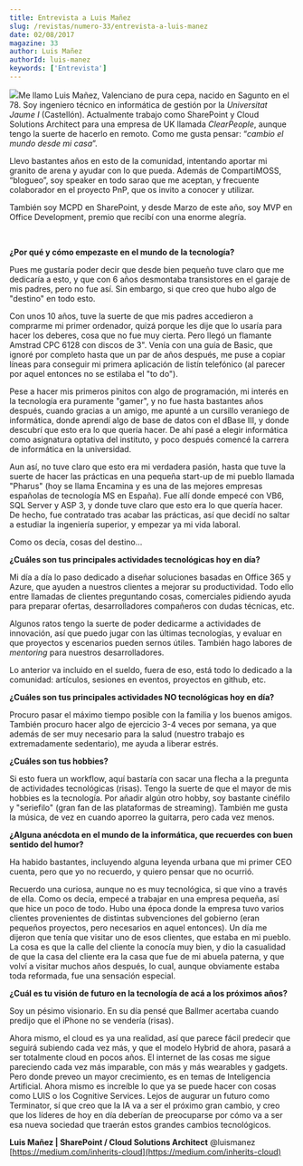```yaml
---
title: Entrevista a Luis Mañez
slug: /revistas/numero-33/entrevista-a-luis-manez
date: 02/08/2017
magazine: 33
author: Luis Mañez
authorId: luis-manez
keywords: ['Entrevista']
---
```






![](/../images/autores/luis-manez.png#author)Me llamo Luis Mañez, Valenciano de pura cepa, nacido en Sagunto en el 78. Soy ingeniero técnico en informática de gestión por la *Universitat Jaume I* (Castellón). Actualmente trabajo como SharePoint y Cloud Solutions Architect para una empresa de UK llamada *ClearPeople*, aunque tengo la suerte de hacerlo en remoto. Como me gusta pensar: “*cambio el mundo desde mi casa*”.

Llevo bastantes años en esto de la comunidad, intentando aportar mi granito de arena y ayudar con lo que pueda. Además de CompartiMOSS, “blogueo”, soy speaker en todo sarao que me aceptan, y frecuente colaborador en el proyecto PnP, que os invito a conocer y utilizar.

También soy MCPD en SharePoint, y desde Marzo de este año, soy MVP en Office Development, premio que recibí con una enorme alegría.

​

**¿Por qué y cómo empezaste en el mundo de la tecnología?**

Pues me gustaría poder decir que desde bien pequeño tuve claro que me dedicaría a esto, y que con 6 años desmontaba transistores en el garaje de mis padres, pero no fue así. Sin embargo, si que creo que hubo algo de "destino" en todo esto.

Con unos 10 años, tuve la suerte de que mis padres accedieron a comprarme mi primer ordenador, quizá porque les dije que lo usaría para hacer los deberes, cosa que no fue muy cierta. Pero llegó un flamante Amstrad CPC 6128 con discos de 3". Venía con una guía de Basic, que ignoré por completo hasta que un par de años después, me puse a copiar líneas para conseguir mi primera aplicación de listín telefónico (al parecer por aquel entonces no se estilaba el "to do").

Pese a hacer mis primeros pinitos con algo de programación, mi interés en la tecnología era puramente "gamer", y no fue hasta bastantes años después, cuando gracias a un amigo, me apunté a un cursillo veraniego de informática, donde aprendí algo de base de datos con el dBase III, y donde descubrí que esto era lo que quería hacer. De ahí pasé a elegir informática como asignatura optativa del instituto, y poco después comencé la carrera de informática en la universidad.

Aun así, no tuve claro que esto era mi verdadera pasión, hasta que tuve la suerte de hacer las prácticas en una pequeña start-up de mi pueblo llamada "Pharus" (hoy se llama Encamina y es una de las mejores empresas españolas de tecnología MS en España). Fue allí donde empecé con VB6, SQL Server y ASP 3, y donde tuve claro que esto era lo que quería hacer. De hecho, fue contratado tras acabar las prácticas, así que decidí no saltar a estudiar la ingeniería superior, y empezar ya mi vida laboral.

Como os decía, cosas del destino…

**¿Cuáles son tus principales actividades tecnológicas hoy en día?**

Mi día a día lo paso dedicado a diseñar soluciones basadas en Office 365 y Azure, que ayuden a nuestros clientes a mejorar su productividad. Todo ello entre llamadas de clientes preguntando cosas, comerciales pidiendo ayuda para preparar ofertas, desarrolladores compañeros con dudas técnicas, etc.

Algunos ratos tengo la suerte de poder dedicarme a actividades de innovación, así que puedo jugar con las últimas tecnologías, y evaluar en que proyectos y escenarios pueden sernos útiles. También hago labores de *mentoring* para nuestros desarrolladores.

Lo anterior va incluido en el sueldo, fuera de eso, está todo lo dedicado a la comunidad: artículos, sesiones en eventos, proyectos en github, etc.

**¿Cuáles son tus principales actividades NO tecnológicas hoy en día?**

Procuro pasar el máximo tiempo posible con la familia y los buenos amigos. También procuro hacer algo de ejercicio 3-4 veces por semana, ya que además de ser muy necesario para la salud (nuestro trabajo es extremadamente sedentario), me ayuda a liberar estrés.

**¿Cuáles son tus hobbies?**

Si esto fuera un workflow, aquí bastaría con sacar una flecha a la pregunta de actividades tecnológicas (risas). Tengo la suerte de que el mayor de mis hobbies es la tecnología. Por añadir algún otro hobby, soy bastante cinéfilo y "seriefilo" (gran fan de las plataformas de streaming). También me gusta la música, de vez en cuando aporreo la guitarra, pero cada vez menos.

**¿Alguna anécdota en el mundo de la informática, que recuerdes con buen sentido del humor?**

Ha habido bastantes, incluyendo alguna leyenda urbana que mi primer CEO cuenta, pero que yo no recuerdo, y quiero pensar que no ocurrió.

Recuerdo una curiosa, aunque no es muy tecnológica, si que vino a través de ella. Como os decía, empecé a trabajar en una empresa pequeña, así que hice un poco de todo. Hubo una época donde la empresa tuvo varios clientes provenientes de distintas subvenciones del gobierno (eran pequeños proyectos, pero necesarios en aquel entonces). Un día me dijeron que tenía que visitar uno de esos clientes, que estaba en mi pueblo. La cosa es que la calle del cliente la conocía muy bien, y dio la casualidad de que la casa del cliente era la casa que fue de mi abuela paterna, y que volví a visitar muchos años después, lo cual, aunque obviamente estaba toda reformada, fue una sensación especial.

**¿Cuál es tu visión de futuro en la tecnología de acá a los próximos años?**

Soy un pésimo visionario. En su día pensé que Ballmer acertaba cuando predijo que el iPhone no se vendería (risas).

Ahora mismo, el cloud es ya una realidad, así que parece fácil predecir que seguirá subiendo cada vez más, y que el modelo Hybrid de ahora, pasará a ser totalmente cloud en pocos años. El internet de las cosas me sigue pareciendo cada vez más imparable, con más y más wearables y gadgets. Pero donde preveo un mayor crecimiento, es en temas de Inteligencia Artificial. Ahora mismo es increíble lo que ya se puede hacer con cosas como LUIS o los Cognitive Services. Lejos de augurar un futuro como Terminator, sí que creo que la IA va a ser el próximo gran cambio, y creo que los líderes de hoy en día deberían de preocuparse por cómo va a ser esa nueva sociedad que traerán estos grandes cambios tecnológicos.

**Luis Mañez | SharePoint / Cloud Solutions Architect**
 @luismanez
 [https://medium.com/inherits-cloud](https://medium.com/inherits-cloud)​

 
 

